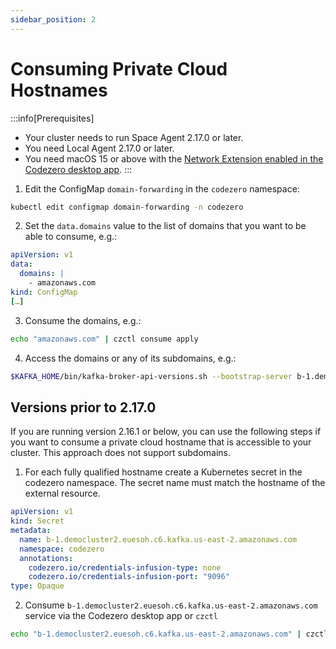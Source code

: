 ```yaml
---
sidebar_position: 2
---
```


# Consuming Private Cloud Hostnames

:::info[Prerequisites]
- Your cluster needs to run Space Agent 2.17.0 or later.
- You need Local Agent 2.17.0 or later.
- You need macOS 15 or above with the [Network Extension enabled in the Codezero desktop app](./network-extension).
:::

1. Edit the ConfigMap `domain-forwarding` in the `codezero` namespace:

```bash
kubectl edit configmap domain-forwarding -n codezero
```

2. Set the `data.domains` value to the list of domains that you want to be able to consume, e.g.:

```yaml
apiVersion: v1
data:
  domains: |
    - amazonaws.com
kind: ConfigMap
[…]
```

3. Consume the domains, e.g.:

```bash
echo "amazonaws.com" | czctl consume apply
```

4. Access the domains or any of its subdomains, e.g.:

```bash
$KAFKA_HOME/bin/kafka-broker-api-versions.sh --bootstrap-server b-1.democluster2.euesoh.c6.kafka.us-east-2.amazonaws.com:9096 --version
```


## Versions prior to 2.17.0

If you are running version 2.16.1 or below, you can use the following steps if you want to consume a private cloud hostname that is accessible to your cluster.
This approach does not support subdomains.

1. For each fully qualified hostname create a Kubernetes secret in the codezero namespace. The secret name must match the hostname of the external resource.

```yaml
apiVersion: v1
kind: Secret
metadata:
  name: b-1.democluster2.euesoh.c6.kafka.us-east-2.amazonaws.com
  namespace: codezero
  annotations:
    codezero.io/credentials-infusion-type: none
    codezero.io/credentials-infusion-port: "9096"
type: Opaque
```

2. Consume `b-1.democluster2.euesoh.c6.kafka.us-east-2.amazonaws.com` service via the Codezero desktop app or `czctl`

```bash
echo "b-1.democluster2.euesoh.c6.kafka.us-east-2.amazonaws.com" | czctl consume apply
```
